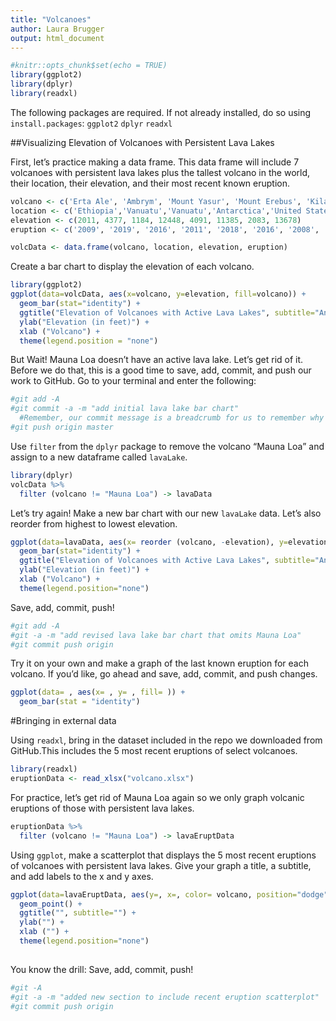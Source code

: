 ```yaml
---
title: "Volcanoes"
author: Laura Brugger
output: html_document
---
```


```r
#knitr::opts_chunk$set(echo = TRUE)
library(ggplot2)
library(dplyr)
library(readxl)
```

The following packages are required. If not already installed, do so using `install.packages`: 
`ggplot2`
`dplyr`
`readxl`

##Visualizing Elevation of Volcanoes with Persistent Lava Lakes

First, let's practice making a data frame. This data frame will include 7 volcanoes with persistent lava lakes plus the tallest volcano in the world, their location, their elevation, and their most recent known eruption. 

```r
volcano <- c('Erta Ale', 'Ambrym', 'Mount Yasur', 'Mount Erebus', 'Kilauea', 'Nyiragongo', 'Masaya', 'Mauna Loa')
location <- c('Ethiopia','Vanuatu','Vanuatu','Antarctica','United States', 'Democratic Republic of the Congo','Nicaragua', 'United States')
elevation <- c(2011, 4377, 1184, 12448, 4091, 11385, 2083, 13678)
eruption <- c('2009', '2019', '2016', '2011', '2018', '2016', '2008', '1984')

volcData <- data.frame(volcano, location, elevation, eruption)
```

Create a bar chart to display the elevation of each volcano. 

```r
library(ggplot2)
ggplot(data=volcData, aes(x=volcano, y=elevation, fill=volcano)) +
  geom_bar(stat="identity") + 
  ggtitle("Elevation of Volcanoes with Active Lava Lakes", subtitle="An R-Ladies Masterpiece") + 
  ylab("Elevation (in feet)") + 
  xlab ("Volcano") + 
  theme(legend.position = "none")

```

But Wait! Mauna Loa doesn't have an active lava lake. Let's get rid of it. Before we do that, this is a good time to save, add, commit, and push our work to GitHub. Go to your terminal and enter the following: 

```r
#git add -A
#git commit -a -m "add initial lava lake bar chart" 
  #Remember, our commit message is a breadcrumb for us to remember why we made this commit
#git push origin master

```

Use `filter` from the `dplyr` package to remove the volcano "Mauna Loa" and assign to a new dataframe called `lavaLake`. 

```r
library(dplyr)
volcData %>%
  filter (volcano != "Mauna Loa") -> lavaData
```

Let's try again! Make a new bar chart with our new `lavaLake` data. 
Let's also reorder from highest to lowest elevation. 

```r
ggplot(data=lavaData, aes(x= reorder (volcano, -elevation), y=elevation, fill=volcano)) +
  geom_bar(stat="identity") + 
  ggtitle("Elevation of Volcanoes with Active Lava Lakes", subtitle="An R-Ladies Masterpiece") + 
  ylab("Elevation (in feet)") + 
  xlab ("Volcano") + 
  theme(legend.position="none")
```

Save, add, commit, push! 

```r
#git add -A
#git -a -m "add revised lava lake bar chart that omits Mauna Loa" 
#git commit push origin
```

Try it on your own and make a graph of the last known eruption for each volcano. If you'd like, go ahead and save, add, commit, and push changes. 

```r
ggplot(data= , aes(x= , y= , fill= )) +
  geom_bar(stat = "identity")

```

#Bringing in external data

Using `readxl`, bring in the dataset included in the repo we downloaded from GitHub.This includes the 5 most recent eruptions of select volcanoes.  

```r
library(readxl)
eruptionData <- read_xlsx("volcano.xlsx")
```

For practice, let's get rid of Mauna Loa again so we only graph volcanic eruptions of those with persistent lava lakes. 

```r
eruptionData %>%
  filter (volcano != "Mauna Loa") -> lavaEruptData
```


Using `ggplot`, make a scatterplot that displays the 5 most recent eruptions of volcanoes with persistent lava lakes. Give your graph a title, a subtitle, and add labels to the x and y axes. 
```r
ggplot(data=lavaEruptData, aes(y=, x=, color= volcano, position="dodge")) +
  geom_point() + 
  ggtitle("", subtitle="") + 
  ylab("") + 
  xlab ("") + 
  theme(legend.position="none")
  
```

You know the drill: Save, add, commit, push! 

```r
#git -A
#git -a -m "added new section to include recent eruption scatterplot" 
#git commit push origin
```